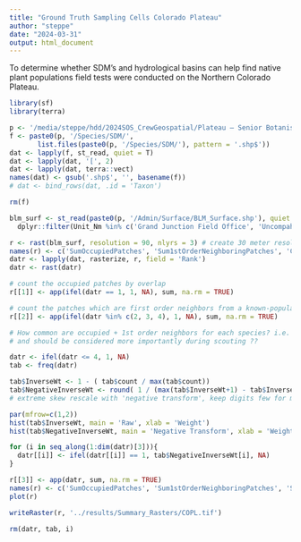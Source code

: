 ```yaml
---
title: "Ground Truth Sampling Cells Colorado Plateau"
author: "steppe"
date: "2024-03-31"
output: html_document
---
```


To determine whether SDM's and hydrological basins can help find native plant populations field tests were conducted on the Northern Colorado Plateau. 


```r
library(sf)
library(terra)
```

```r
p <- '/media/steppe/hdd/2024SOS_CrewGeospatial/Plateau – Senior Botanist/Geodata'
f <- paste0(p, '/Species/SDM/', 
       list.files(paste0(p, '/Species/SDM/'), pattern = '.shp$'))
dat <- lapply(f, st_read, quiet = T) 
dat <- lapply(dat, '[', 2) 
dat <- lapply(dat, terra::vect)
names(dat) <- gsub('.shp$', '', basename(f))
# dat <- bind_rows(dat, .id = 'Taxon')

rm(f)
```


```r

blm_surf <- st_read(paste0(p, '/Admin/Surface/BLM_Surface.shp'), quiet = T) |>
  dplyr::filter(Unit_Nm %in% c('Grand Junction Field Office', 'Uncompahgre Field Office', 'Vernal Field Office', 'Price Field Office'))

r <- rast(blm_surf, resolution = 90, nlyrs = 3) # create 30 meter resolution raster
names(r) <- c('SumOccupiedPatches', 'Sum1stOrderNeighboringPatches', 'CommonessInversion')
datr <- lapply(dat, rasterize, r, field = 'Rank')
datr <- rast(datr)

# count the occupied patches by overlap  
r[[1]] <- app(ifel(datr == 1, 1, NA), sum, na.rm = TRUE)

# count the patches which are first order neighbors from a known-populated locality  
r[[2]] <- app(ifel(datr %in% c(2, 3, 4), 1, NA), sum, na.rm = TRUE)

# How common are occupied + 1st order neighbors for each species? i.e. which are less common
# and should be considered more importantly during scouting ??

datr <- ifel(datr <= 4, 1, NA)
tab <- freq(datr)

tab$InverseWt <- 1 - ( tab$count / max(tab$count))
tab$NegativeInverseWt <- round( 1 / (max(tab$InverseWt+1) - tab$InverseWt), 2) * 100
# extreme skew rescale with 'negative transform', keep digits few for memory.

par(mfrow=c(1,2)) 
hist(tab$InverseWt, main = 'Raw', xlab = 'Weight') 
hist(tab$NegativeInverseWt, main = 'Negative Transform', xlab = 'Weight')  

for (i in seq_along(1:dim(datr)[3])){ 
  datr[[i]] <- ifel(datr[[i]] == 1, tab$NegativeInverseWt[i], NA) 
} 

r[[3]] <- app(datr, sum, na.rm = TRUE)
names(r) <- c('SumOccupiedPatches', 'Sum1stOrderNeighboringPatches', 'SumInverseCommonness')
plot(r)

writeRaster(r, '../results/Summary_Rasters/COPL.tif')

rm(datr, tab, i)
```

